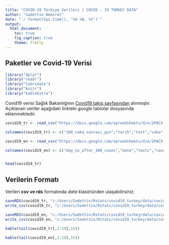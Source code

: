```yaml
---
title: "COVID-19 Türkiye Verileri | COVID - 19 TURKEY DATA"
author: "Sadettin Demirel"
date: "`r format(Sys.time(), '%d %B, %Y')`"
output:
  html_document:
    toc: true
    fig_caption: true
    theme: flatly
---
```


## Paketler ve Covid-19 Verisi

```r
library("dplyr")
library("readr")
library("lubridate")
library("knitr")
library("kableExtra")
```

Covid19 verisi Sağlık Bakanlığının [Covid19 takip sayfasından](https://covid19.saglik.gov.tr/)  alınmıştır. Açıklanan veriler aşağıdaki linkteki google tablolar dosyasında eklenmektedir. 

```r
covid19_tr <- read_csv("https://docs.google.com/spreadsheets/d/e/2PACX-1vRBbQFvVMsqdny_UE6piuPtZTpyFkDjaVyxdnEGnumxJwaPNQcMfaR_ajZjhaxMmaewnqR6To_E-OCw/pub?gid=1874023437&single=true&output=csv")

colnames(covid19_tr) <- c("100_vaka_sonrası_gun","tarih","test","vaka","vefat","yogun_bakim_hasta","entube_hasta","iyilesme","gunluk_vefat","gunluk_vaka","gunluk_test","gunluk_vefat_eksi","gunluk_iyilesme")

covid19_en <- read_csv("https://docs.google.com/spreadsheets/d/e/2PACX-1vRBbQFvVMsqdny_UE6piuPtZTpyFkDjaVyxdnEGnumxJwaPNQcMfaR_ajZjhaxMmaewnqR6To_E-OCw/pub?gid=1874023437&single=true&output=csv")

colnames(covid19_en) <- c("day_no_after_100_cases","date","tests","cases","deaths","ic_patients","intubated_patients","recovered","daily_death","daily_case","daily_test","daily_deaths_minus,daily_recovered")


head(covid19_tr)
```


## Verilerin Formatı

Verileri **csv ve rds** formatında *data* klasöründen ulaşabilirsiniz.

```r
saveRDS(covid19_tr, "c:/Users/Sadettin/Rstats/covid19_turkey/data/covid_19_tr.rds")
write_csv(covid19_tr, "c:/Users/Sadettin/Rstats/covid19_turkey/data/covid_19_tr.csv")

saveRDS(covid19_en, "c:/Users/Sadettin/Rstats/covid19_turkey/data/covid_19_en.rds")
write_csv(covid19_en, "c:/Users/Sadettin/Rstats/covid19_turkey/data/covid_19_en.csv")

```

```r
kable(tail(covid19_tr[,2:10],15))
```

```r
kable(tail(covid19_en[,2:10],15))
```


